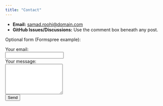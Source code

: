 ```yaml
---
title: "Contact"
---
```


- **Email:** [samad.roohi@domain.com](mailto:samad.roohi@domain.com)
- **GitHub Issues/Discussions:** Use the comment box beneath any post.

Optional form (Formspree example):

<form action="https://formspree.io/f/<your-id>" method="POST">
  <label>Your email:<br/><input type="email" name="email" required></label><br/>
  <label>Your message:<br/><textarea name="message" rows="6" required></textarea></label><br/>
  <button type="submit">Send</button>
</form> 